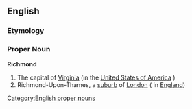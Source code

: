 {{wikipedia}}
==English==
===Etymology===
{{etystub}}
===Proper Noun===
[[Category:English proper nouns]]
'''Richmond'''
#The capital of [[Virginia]] (in the [[United States of America]] )
#Richmond-Upon-Thames, a [[suburb]] of [[London]] ( in [[England]])